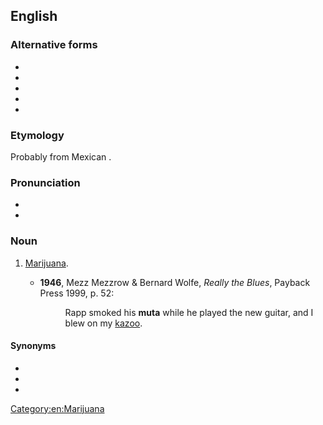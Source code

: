 ==English==

===Alternative forms===
* {{l|en|moota}}
* {{l|en|mooter}}
* {{l|en|mota}}
* {{l|en|muta}}
* {{l|en|mutah}}

===Etymology===
Probably from Mexican {{uder|en|es|mota}}.

===Pronunciation===
* {{IPA|en|/ˈmuːtə/}}
* {{rhymes|en|uːtə}}

===Noun===
{{en-noun|-}}

# {{lb|en|US|slang}} [[marijuana|Marijuana]].
#* '''1946''', Mezz Mezzrow & Bernard Wolfe, ''Really the Blues'', Payback Press 1999, p. 52:
#*: Rapp smoked his '''muta''' while he played the new guitar, and I blew on my [[kazoo]].

====Synonyms====
* {{l|en|mooster}}
* {{l|en|mootie}}
* {{l|en|moto}}

[[Category:en:Marijuana]]